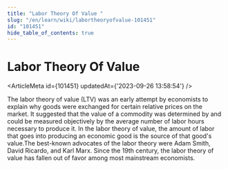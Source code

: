 ```yaml
---
title: "Labor Theory Of Value "
slug: "/en/learn/wiki/labortheoryofvalue-101451"
id: "101451"
hide_table_of_contents: true
---
```



# Labor Theory Of Value 

<ArticleMeta id={101451} updatedAt={'2023-09-26 13:58:54'} />
<div className='border-solid border-b border-t-0 my-4 border-[var(--ifm-color-gray-300)]' />

The labor theory of value (LTV) was an early attempt by economists to explain why goods were exchanged for certain relative prices on the market. It suggested that the value of a commodity was determined by and could be measured objectively by the average number of labor hours necessary to produce it. In the labor theory of value, the amount of labor that goes into producing an economic good is the source of that good's value.The best-known advocates of the labor theory were Adam Smith, David Ricardo, and Karl Marx. Since the 19th century, the labor theory of value has fallen out of favor among most mainstream economists.
